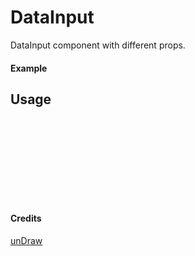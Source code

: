 
<Meta of={DataInput} title="unDraw/DataInput" />

# DataInput

DataInput component with different props.

#### Example

<Canvas of={DataInput.Primary} />

## Usage

```ts
import { DataInput } from "yadl-ui";

const Example = () => {
  return (
      <DataInput />
  );
};

export default Example;
```

#### Credits
[unDraw](https://undraw.co/illustrations)
